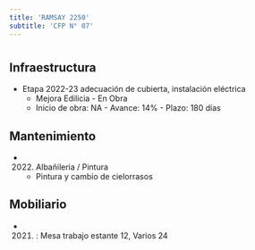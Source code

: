 ```yaml
---
title: 'RAMSAY 2250'
subtitle: 'CFP N° 07'
---
```


#
## Infraestructura

* Etapa 2022-23 adecuación de cubierta, instalación eléctrica 
    + Mejora Edilicia - En Obra 
    + Inicio de obra: NA - Avance: 14% - Plazo: 180 días 






## Mantenimiento

*  (2022) Albañileria / Pintura 
    + Pintura y cambio de cielorrasos





## Mobiliario

*  (2021) : Mesa trabajo estante 12, Varios 24 



